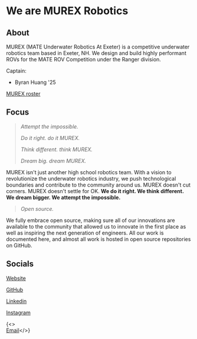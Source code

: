 # We are MUREX Robotics

## About

MUREX (MATE Underwater Robotics At Exeter) is a competitive underwater robotics team based in Exeter, NH. We design and build highly performant ROVs for the MATE ROV Competition under the Ranger division.

Captain:

-   Byran Huang '25

[MUREX roster](https://www.murexrobotics.com/ourteam)

## Focus

> _Attempt the impossible._
>
> _Do it right. do it MUREX._
>
> _Think different. think MUREX._
>
> _Dream big. dream MUREX._

MUREX isn't just another high school robotics team. With a vision to revolutionize the underwater robotics industry, we push technological boundaries and contribute to the community around us. MUREX doesn't cut corners. MUREX doesn't settle for OK. **We do it right. We think different. We dream bigger. We attempt the impossible.**

> _Open source._

We fully embrace open source, making sure all of our innovations are available to the community that allowed us to innovate in the first place as well as inspiring the next generation of engineers. All our work is documented here, and almost all work is hosted in open source repositories on GitHub.

## Socials

[Website](https://www.murexrobotics.com)

[GitHub](https://github.com/murexrobotics)

[Linkedin](https://www.linkedin.com/company/murex-robotics/)

[Instagram](https://www.instagram.com/murexrobotics/)

{<><br/><a href="mailto:murex@murexrobotics.com">Email</a></>}
